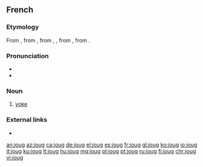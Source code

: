 ==French==

===Etymology===
From {{etyl|frm|fr}} {{m|frm|joug}}, from {{etyl|fro|fr}} {{m|fro|jug}}, from {{etyl|la|fr}} {{m|la|jugum}}, {{m|la|iugum}}, from {{etyl|itc-pro|fr}} {{m|itc-pro|*jugom}}, from {{etyl|ine-pro|fr}} {{m|ine-pro|*yugóm}}.

===Pronunciation===
* {{IPA|/ʒu/|lang=fr}}
* {{homophones|joue|jouent|joues|jougs|lang=fr}}

===Noun===
{{fr-noun|m}}

# [[yoke]]

===External links===
* {{R:TLFi}}

[[an:joug]]
[[az:joug]]
[[ca:joug]]
[[de:joug]]
[[el:joug]]
[[es:joug]]
[[fr:joug]]
[[gl:joug]]
[[ko:joug]]
[[io:joug]]
[[it:joug]]
[[ku:joug]]
[[lt:joug]]
[[hu:joug]]
[[mg:joug]]
[[pl:joug]]
[[pt:joug]]
[[ru:joug]]
[[fi:joug]]
[[chr:joug]]
[[vi:joug]]